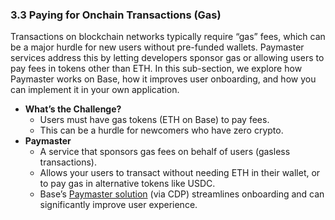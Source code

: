 ### **3.3 Paying for Onchain Transactions (Gas)**

Transactions on blockchain networks typically require “gas” fees, which can be a major hurdle for new users without pre-funded wallets. Paymaster services address this by letting developers sponsor gas or allowing users to pay fees in tokens other than ETH. In this sub-section, we explore how Paymaster works on Base, how it improves user onboarding, and how you can implement it in your own application.

- **What’s the Challenge?**
  - Users must have gas tokens (ETH on Base) to pay fees.
  - This can be a hurdle for newcomers who have zero crypto.
- **Paymaster**
  - A service that sponsors gas fees on behalf of users (gasless transactions).
  - Allows your users to transact without needing ETH in their wallet, or to pay gas in alternative tokens like USDC.
  - Base’s [Paymaster solution] (via CDP) streamlines onboarding and can significantly improve user experience.

[Paymaster solution]: (https://www.coinbase.com/developer-platform/products/paymaster)
